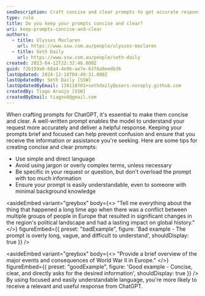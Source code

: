 ```yaml
---
seoDescription: Craft concise and clear prompts to get accurate responses from ChatGPT.
type: rule
title: Do you keep your prompts concise and clear?
uri: keep-prompts-concise-and-clear
authors:
  - title: Ulysses Maclaren
    url: https://www.ssw.com.au/people/ulysses-maclaren
  - title: Seth Daily
    url: https://www.ssw.com.au/people/seth-daily
created: 2023-04-12T22:32:46.000Z
guid: f2b159a6-68a4-4e9b-ae7e-6378a9eedb36
lastUpdated: 2024-12-18T04:49:31.000Z
lastUpdatedBy: Seth Daily [SSW]
lastUpdatedByEmail: 130118701+sethdaily@users.noreply.github.com
createdBy: Tiago Araújo [SSW]
createdByEmail: tiagov8@gmail.com
---
```


When crafting prompts for ChatGPT, it's essential to make them concise and clear. A well-written prompt enables the model to understand your request more accurately and deliver a helpful response. Keeping your prompts brief and focused can help prevent confusion and ensure that you receive the information or assistance you're seeking.
Here are some tips for creating concise and clear prompts:

* Use simple and direct language
* Avoid using jargon or overly complex terms, unless necessary
* Be specific in your request or question, but don't overload the prompt with too much information
* Ensure your prompt is easily understandable, even to someone with minimal background knowledge

<asideEmbed
  variant="greybox"
  body={<>
    "Tell me everything about the thing that happened a long time ago when there was a conflict between multiple groups of people in Europe that resulted in significant changes in the region's political landscape and had a lasting impact on global history."
  </>}
  figureEmbed={{
    preset: "badExample",
    figure: 'Bad example - The prompt is overly long, vague, and difficult to understand',
    shouldDisplay: true
  }}
/>

<asideEmbed
  variant="greybox"
  body={<>
    "Provide a brief overview of the major events and consequences of World War II in Europe."
  </>}
  figureEmbed={{
    preset: "goodExample",
    figure: 'Good example - Concise, clear, and directly asks for the desired information',
    shouldDisplay: true
  }}
/>
By using focused and easily understandable language, you're more likely to receive a relevant and useful response from ChatGPT.
